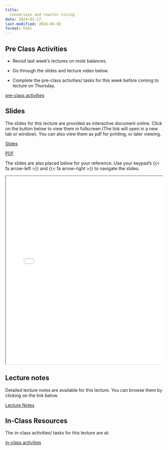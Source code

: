 ```yaml
---
title: 
  Conversion and reactor sizing
date: 2024-02-27
last-modified: 2024-04-02
format: html
---
```


## Pre Class Activities

- Revisit last week's lectures on mole balances.  

- Go through the slides and lecture video below. 

- Complete the pre-class activities/ tasks for this week before coming to lecture on Thursday.  

:::{.grid}
::: {.g-col-5}

[pre-class activities](../../notes/02-conversion-and-reactor-sizing/pre-class-activities.qmd){.btn .btn-success .btn-lg role="button"}

:::
:::

## Slides

The slides for this lecture are provided as interactive document online. Click
on the button below to view them in fullscreen (The link will open in a new tab
or window). You can also view them as pdf for printing, or later viewing.  

:::{.grid}
::: {.g-col-1}
[Slides](../../slides/02-conversion-and-reactor-sizing/index.qmd){target="_blank" .btn .btn-success .btn-lg role="button"}

:::

::: {.g-col-1}
[PDF](../../slides/02-conversion-and-reactor-sizing/02-conversion-and-reactor-sizing.pdf){target="_blank" .btn .btn-info .btn-lg role="button"}

:::
:::

The slides are also placed below for your reference. Use your keypad's
{{< fa arrow-left >}} and {{< fa arrow-right >}} to navigate the slides.

::: {.container style="position: relative;overflow: hidden;width:
100%;min-height:600px;"}
<iframe src="../../slides/02-conversion-and-reactor-sizing/"
style="position=absolute;top: 0;left: 0;bottom: 0;right: 0;width:
100%;min-height:600px;"></iframe>
:::

<!--
## Videos

::: {.panel-tabset}
## Overview of chemical reaction engineering
{{< video https://www.youtube.com/embed/e3H5DPYlOF8 >}}

:::
-->

## Lecture notes

Detailed lecture notes are available for this lecture. 
You can browse them by
clicking on the link below. 

:::{.grid}
::: {.g-col-3}
[Lecture Notes](../../notes/02-conversion-and-reactor-sizing/Ranjeet_Notes_Fogler_Chapter 02 - Conversion and reactor sizing.pdf){.btn .btn-success .btn-lg role="button"}

:::
:::


## In-Class Resources

The in-class activities/ tasks for this lecture are at:

:::{.grid}
::: {.g-col-5}

[in-class activities](../../notes/02-conversion-and-reactor-sizing/in-class-activities.qmd){.btn .btn-success .btn-lg role="button"}

:::
:::





